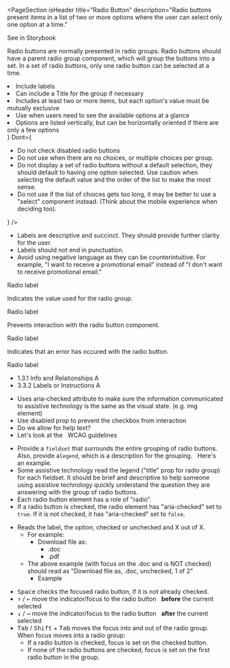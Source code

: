 
<PageSection
  isHeader
  title="Radio Button"
  description="Radio buttons present items in a list of two or more options where the user can select only one
  option at a time."
>
  <PharosLink href="#" target="_blank">
    See in Storybook
  </PharosLink>
</PageSection>

<PageSection title="Best practices">
  <p>
    Radio buttons are normally presented in radio groups. Radio buttons should have a parent radio
    group component, which will group the buttons into a set. In a set of radio buttons, only one
    radio button can be selected at a time.
  </p>
  <BestPractices
    Do={
      <ul>
        <li>Include labels</li>
        <li>Can include a Title for the group if necessary</li>
        <li>
          Includes at least two or more items, but each option's value must be mutually exclusive
        </li>
        <li>Use when users need to see the available options at a glance</li>
        <li>
          Options are listed vertically, but can be horizontally oriented if there are only a few
          options
        </li>
      </ul>
    }
    Dont={
      <ul>
        <li>Do not check disabled radio buttons</li>
        <li>Do not use when there are no choices, or multiple choices per group.</li>
        <li>
          Do not display a set of radio buttons without a default selection, they should default to
          having one option selected. Use caution when selecting the default value and the order of
          the list to make the most sense.
        </li>
        <li>
          Do not use if the list of choices gets too long, it may be better to use a "select"
          component instead. (Think about the mobile experience when deciding too).
        </li>
      </ul>
    }
  />
</PageSection>

<PageSection title="Content guidelines">
  <PageSection subSectionLevel={1} title="Labels">
    <ul>
      <li>
        Labels are descriptive and succinct. They should provide further clarity for the user.
      </li>
      <li>Labels should not end in punctuation.</li>
      <li>
        Avoid using negative language as they can be counterintuitive. For example, "I want to
        receive a promotional email" instead of "I don't want to receive promotional email."
      </li>
    </ul>
  </PageSection>
</PageSection>

<PageSection title="States">
  <PageSection subSectionLevel={1} title="Default">
    <Canvas>
      <PharosRadioButton>
        <span slot="label">Radio label</span>
      </PharosRadioButton>
    </Canvas>
  </PageSection>
  <PageSection subSectionLevel={1} title="Checked">
    <Canvas>
      <p>Indicates the value used for the radio group.</p>
      <PharosRadioButton checked>
        <span slot="label">Radio label</span>
      </PharosRadioButton>
    </Canvas>
  </PageSection>
  <PageSection subSectionLevel={1} title="Disabled">
    <p>Prevents interaction with the radio button component.</p>
    <Canvas>
      <PharosRadioButton disabled>
        <span slot="label">Radio label</span>
      </PharosRadioButton>
    </Canvas>
  </PageSection>
  <PageSection subSectionLevel={1} title="Error">
    <p>Indicates that an error has occured with the radio button.</p>
    <Canvas>
      <PharosRadioButton
        required
        invalidated
        message="This field is required, please make a selection"
      >
        <span slot="label">Radio label</span>
      </PharosRadioButton>
    </Canvas>
  </PageSection>
</PageSection>

<PageSection title="Accessibility">
  <PageSection subSectionLevel={1} title="Relevant WCAG guidelines">
    <ul>
      <li>
        <PharosLink href="https://www.w3.org/WAI/WCAG21/Understanding/info-and-relationships.html">
          1.3.1 Info and Relationships A
        </PharosLink>
      </li>
      <li>
        <PharosLink href="https://www.w3.org/WAI/WCAG21/Understanding/labels-or-instructions">
          3.3.2 Labels or Instructions A
        </PharosLink>
      </li>
    </ul>
  </PageSection>
  <PageSection subSectionLevel={1} title="Importance">
    <ul>
      <li>
        Uses aria-checked attribute to make sure the information communicated to assistive
        technology is the same as the visual state. (e.g. img element)
      </li>
      <li>Use disabled prop to prevent the checkbox from interaction</li>
      <li>Do we allow for help text? </li>
      <li>
        Let's look at the &nbsp;
        <PharosLink href="https://www.w3.org/TR/wai-aria-practices-1.1/#radiobutton">
          WCAG guidelines
        </PharosLink>
      </li>
    </ul>
  </PageSection>
  <PageSection subSectionLevel={1} title="Code expectations">
    <ul>
      <li>
        Provide a <code>fieldset</code> that surrounds the entire grouping of radio buttons. Also,
        provide a<code>legend</code>, which is a description for the grouping. &nbsp;
        <PharosLink href="https://www.w3.org/TR/wai-aria-practices-1.1/#naming_with_legends">
          Here's an example.
        </PharosLink>
      </li>
      <li>
        Some assistive technology read the legend ("title" prop for radio group) for each fieldset.
        It should be brief and descriptive to help someone using assistive technology quickly
        understand the question they are answering with the group of radio buttons.
      </li>
      <li>Each radio button element has a role of "radio".</li>
      <li>
        If a radio button is checked, the radio element has "aria-checked" set to <code>true</code>.
        If it is not checked, it has "aria-checked" set to <code>false</code>.
      </li>
    </ul>
  </PageSection>
  <PageSection subSectionLevel={1} title="Expected actions">
    <PageSection subSectionLevel={2} title="Screen reader">
      <ul>
        <li>
          Reads the label, the option, checked or unchecked and X out of X.
          <ul>
            <li>
              For example:
              <ul>
                <li>
                  Download file as:
                  <ul>
                    <li>.doc</li>
                    <li> .pdf </li>
                  </ul>
                </li>
              </ul>
            </li>
            <li>
              The above example (with focus on the .doc and is NOT checked) should read as "Download
              file as, .doc, unchecked, 1 of 2"
              <ul>
                <li>
                  <PharosLink href="https://www.youtube.com/watch?v=X__fAJDyBjo">
                    Example
                  </PharosLink>
                </li>
              </ul>
            </li>
          </ul>
        </li>
      </ul>
    </PageSection>
    <PageSection subSectionLevel={2} title="Keyboard">
      <ul>
        <li>
          <kbd>Space</kbd> checks the focused radio button, if it is not already checked.
        </li>
        <li>
          <kbd>↑</kbd> / <kbd>←</kbd> move the indicator/focus to the radio button &nbsp;
          <strong>before</strong> the current selected
        </li>
        <li>
          <kbd>↓</kbd> / <kbd>→</kbd> move the indicator/focus to the radio button &nbsp;
          <strong>after</strong> the current selected
        </li>
        <li>
          <kbd>Tab</kbd> / <kbd>Shift</kbd> + <kbd>Tab</kbd> moves the focus into and out of the
          radio group. When focus moves into a radio group:
          <ul>
            <li>If a radio button is checked, focus is set on the checked button.</li>
            <li>
              If none of the radio buttons are checked, focus is set on the first radio button in
              the group.
            </li>
          </ul>
        </li>
      </ul>
    </PageSection>
  </PageSection>
</PageSection>
